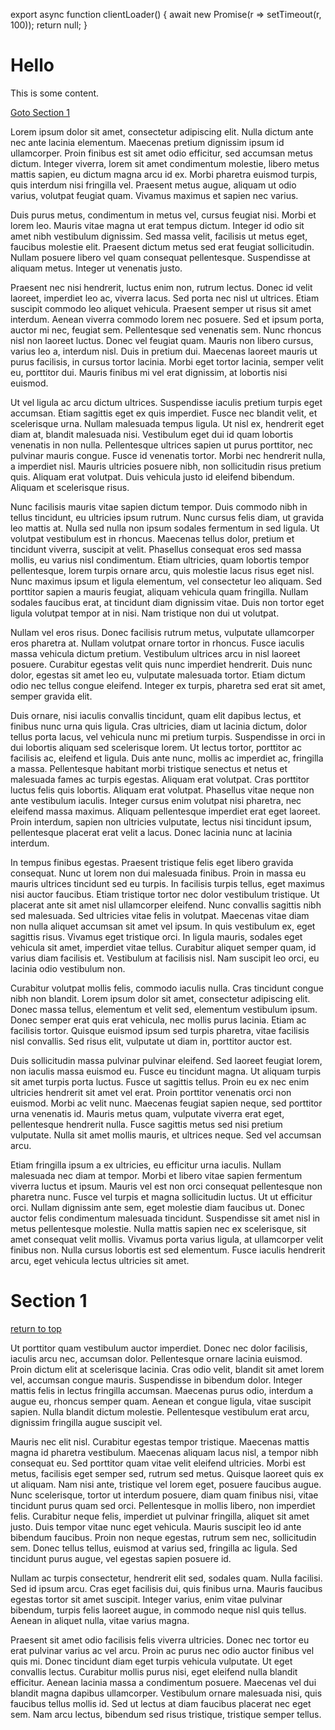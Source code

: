 export async function clientLoader() {
  await new Promise(r => setTimeout(r, 100));
  return null;
}

<a name="top"></a>

# Hello

This is some content.

[Goto Section 1](#1)

Lorem ipsum dolor sit amet, consectetur adipiscing elit. Nulla dictum ante nec
ante lacinia elementum. Maecenas pretium dignissim ipsum id ullamcorper. Proin
finibus est sit amet odio efficitur, sed accumsan metus dictum. Integer viverra,
lorem sit amet condimentum molestie, libero metus mattis sapien, eu dictum magna
arcu id ex. Morbi pharetra euismod turpis, quis interdum nisi fringilla vel.
Praesent metus augue, aliquam ut odio varius, volutpat feugiat quam. Vivamus
maximus et sapien nec varius.

Duis purus metus, condimentum in metus vel, cursus feugiat nisi. Morbi et lorem
leo. Mauris vitae magna ut erat tempus dictum. Integer id odio sit amet nibh
vestibulum dignissim. Sed massa velit, facilisis ut metus eget, faucibus
molestie elit. Praesent dictum metus sed erat feugiat sollicitudin. Nullam
posuere libero vel quam consequat pellentesque. Suspendisse at aliquam metus.
Integer ut venenatis justo.

Praesent nec nisi hendrerit, luctus enim non, rutrum lectus. Donec id velit
laoreet, imperdiet leo ac, viverra lacus. Sed porta nec nisl ut ultrices. Etiam
suscipit commodo leo aliquet vehicula. Praesent semper ut risus sit amet
interdum. Aenean viverra commodo lorem nec posuere. Sed et ipsum porta, auctor
mi nec, feugiat sem. Pellentesque sed venenatis sem. Nunc rhoncus nisl non
laoreet luctus. Donec vel feugiat quam. Mauris non libero cursus, varius leo a,
interdum nisl. Duis in pretium dui. Maecenas laoreet mauris ut purus facilisis,
in cursus tortor lacinia. Morbi eget tortor lacinia, semper velit eu, porttitor
dui. Mauris finibus mi vel erat dignissim, at lobortis nisi euismod.

Ut vel ligula ac arcu dictum ultrices. Suspendisse iaculis pretium turpis eget
accumsan. Etiam sagittis eget ex quis imperdiet. Fusce nec blandit velit, et
scelerisque urna. Nullam malesuada tempus ligula. Ut nisl ex, hendrerit eget
diam at, blandit malesuada nisi. Vestibulum eget dui id quam lobortis venenatis
in non nulla. Pellentesque ultrices sapien ut purus porttitor, nec pulvinar
mauris congue. Fusce id venenatis tortor. Morbi nec hendrerit nulla, a imperdiet
nisl. Mauris ultricies posuere nibh, non sollicitudin risus pretium quis.
Aliquam erat volutpat. Duis vehicula justo id eleifend bibendum. Aliquam et
scelerisque risus.

Nunc facilisis mauris vitae sapien dictum tempor. Duis commodo nibh in tellus
tincidunt, eu ultricies ipsum rutrum. Nunc cursus felis diam, ut gravida leo
mattis at. Nulla sed nulla non ipsum sodales fermentum in sed ligula. Ut
volutpat vestibulum est in rhoncus. Maecenas tellus dolor, pretium et tincidunt
viverra, suscipit at velit. Phasellus consequat eros sed massa mollis, eu varius
nisl condimentum. Etiam ultricies, quam lobortis tempor pellentesque, lorem
turpis ornare arcu, quis molestie lacus risus eget nisl. Nunc maximus ipsum et
ligula elementum, vel consectetur leo aliquam. Sed porttitor sapien a mauris
feugiat, aliquam vehicula quam fringilla. Nullam sodales faucibus erat, at
tincidunt diam dignissim vitae. Duis non tortor eget ligula volutpat tempor at
in nisi. Nam tristique non dui ut volutpat.

Nullam vel eros risus. Donec facilisis rutrum metus, vulputate ullamcorper eros
pharetra at. Nullam volutpat ornare tortor in rhoncus. Fusce iaculis massa
vehicula dictum pretium. Vestibulum ultrices arcu in nisl laoreet posuere.
Curabitur egestas velit quis nunc imperdiet hendrerit. Duis nunc dolor, egestas
sit amet leo eu, vulputate malesuada tortor. Etiam dictum odio nec tellus congue
eleifend. Integer ex turpis, pharetra sed erat sit amet, semper gravida elit.

Duis ornare, nisi iaculis convallis tincidunt, quam elit dapibus lectus, et
finibus nunc urna quis ligula. Cras ultricies, diam ut lacinia dictum, dolor
tellus porta lacus, vel vehicula nunc mi pretium turpis. Suspendisse in orci in
dui lobortis aliquam sed scelerisque lorem. Ut lectus tortor, porttitor ac
facilisis ac, eleifend et ligula. Duis ante nunc, mollis ac imperdiet ac,
fringilla a massa. Pellentesque habitant morbi tristique senectus et netus et
malesuada fames ac turpis egestas. Aliquam erat volutpat. Cras porttitor luctus
felis quis lobortis. Aliquam erat volutpat. Phasellus vitae neque non ante
vestibulum iaculis. Integer cursus enim volutpat nisi pharetra, nec eleifend
massa maximus. Aliquam pellentesque imperdiet erat eget laoreet. Proin interdum,
sapien non ultricies vulputate, lectus nisi tincidunt ipsum, pellentesque
placerat erat velit a lacus. Donec lacinia nunc at lacinia interdum.

In tempus finibus egestas. Praesent tristique felis eget libero gravida
consequat. Nunc ut lorem non dui malesuada finibus. Proin in massa eu mauris
ultrices tincidunt sed eu turpis. In facilisis turpis tellus, eget maximus nisi
auctor faucibus. Etiam tristique tortor nec dolor vestibulum tristique. Ut
placerat ante sit amet nisl ullamcorper eleifend. Nunc convallis sagittis nibh
sed malesuada. Sed ultricies vitae felis in volutpat. Maecenas vitae diam non
nulla aliquet accumsan sit amet vel ipsum. In quis vestibulum ex, eget sagittis
risus. Vivamus eget tristique orci. In ligula mauris, sodales eget vehicula sit
amet, imperdiet vitae tellus. Curabitur aliquet semper quam, id varius diam
facilisis et. Vestibulum at facilisis nisl. Nam suscipit leo orci, eu lacinia
odio vestibulum non.

Curabitur volutpat mollis felis, commodo iaculis nulla. Cras tincidunt congue
nibh non blandit. Lorem ipsum dolor sit amet, consectetur adipiscing elit. Donec
massa tellus, elementum et velit sed, elementum vestibulum ipsum. Donec semper
erat quis erat vehicula, nec mollis purus lacinia. Etiam ac facilisis tortor.
Quisque euismod ipsum sed turpis pharetra, vitae facilisis nisl convallis. Sed
risus elit, vulputate ut diam in, porttitor auctor est.

Duis sollicitudin massa pulvinar pulvinar eleifend. Sed laoreet feugiat lorem,
non iaculis massa euismod eu. Fusce eu tincidunt magna. Ut aliquam turpis sit
amet turpis porta luctus. Fusce ut sagittis tellus. Proin eu ex nec enim
ultricies hendrerit sit amet vel erat. Proin porttitor venenatis orci non
euismod. Morbi ac velit nunc. Maecenas feugiat sapien neque, sed porttitor urna
venenatis id. Mauris metus quam, vulputate viverra erat eget, pellentesque
hendrerit nulla. Fusce sagittis metus sed nisi pretium vulputate. Nulla sit amet
mollis mauris, et ultrices neque. Sed vel accumsan arcu.

Etiam fringilla ipsum a ex ultricies, eu efficitur urna iaculis. Nullam
malesuada nec diam at tempor. Morbi et libero vitae sapien fermentum viverra
luctus et ipsum. Mauris vel est non orci consequat pellentesque non pharetra
nunc. Fusce vel turpis et magna sollicitudin luctus. Ut ut efficitur orci.
Nullam dignissim ante sem, eget molestie diam faucibus ut. Donec auctor felis
condimentum malesuada tincidunt. Suspendisse sit amet nisl in metus pellentesque
molestie. Nulla mattis sapien nec ex scelerisque, sit amet consequat velit
mollis. Vivamus porta varius ligula, at ullamcorper velit finibus non. Nulla
cursus lobortis est sed elementum. Fusce iaculis hendrerit arcu, eget vehicula
lectus ultricies sit amet.

<a name="1"></a>

# Section 1

[return to top](#top)

Ut porttitor quam vestibulum auctor imperdiet. Donec nec dolor facilisis,
iaculis arcu nec, accumsan dolor. Pellentesque ornare lacinia euismod. Proin
dictum elit at scelerisque lacinia. Cras odio velit, blandit sit amet lorem vel,
accumsan congue mauris. Suspendisse in bibendum dolor. Integer mattis felis in
lectus fringilla accumsan. Maecenas purus odio, interdum a augue eu, rhoncus
semper quam. Aenean et congue ligula, vitae suscipit sapien. Nulla blandit
dictum molestie. Pellentesque vestibulum erat arcu, dignissim fringilla augue
suscipit vel.

Mauris nec elit nisl. Curabitur egestas tempor tristique. Maecenas mattis magna
id pharetra vestibulum. Maecenas aliquam lacus nisl, a tempor nibh consequat eu.
Sed porttitor quam vitae velit eleifend ultricies. Morbi est metus, facilisis
eget semper sed, rutrum sed metus. Quisque laoreet quis ex ut aliquam. Nam nisi
ante, tristique vel lorem eget, posuere faucibus augue. Nunc scelerisque, tortor
ut interdum posuere, diam quam finibus nisi, vitae tincidunt purus quam sed
orci. Pellentesque in mollis libero, non imperdiet felis. Curabitur neque felis,
imperdiet ut pulvinar fringilla, aliquet sit amet justo. Duis tempor vitae nunc
eget vehicula. Mauris suscipit leo id ante bibendum faucibus. Proin non neque
egestas, rutrum sem nec, sollicitudin sem. Donec tellus tellus, euismod at
varius sed, fringilla ac ligula. Sed tincidunt purus augue, vel egestas sapien
posuere id.

Nullam ac turpis consectetur, hendrerit elit sed, sodales quam. Nulla facilisi.
Sed id ipsum arcu. Cras eget facilisis dui, quis finibus urna. Mauris faucibus
egestas tortor sit amet suscipit. Integer varius, enim vitae pulvinar bibendum,
turpis felis laoreet augue, in commodo neque nisl quis tellus. Aenean in aliquet
nulla, vitae varius magna.

Praesent sit amet odio facilisis felis viverra ultricies. Donec nec tortor eu
erat pulvinar varius ac vel arcu. Proin ac purus nec odio auctor finibus vel
quis mi. Donec tincidunt diam eget turpis vehicula vulputate. Ut eget convallis
lectus. Curabitur mollis purus nisi, eget eleifend nulla blandit efficitur.
Aenean lacinia massa a condimentum posuere. Maecenas vel dui blandit magna
dapibus ullamcorper. Vestibulum ornare malesuada nisi, quis faucibus tellus
mollis id. Sed ut lectus at diam faucibus placerat nec eget sem. Nam arcu
lectus, bibendum sed risus tristique, tristique semper tellus.
